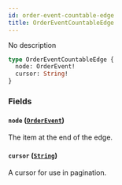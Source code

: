 ```yaml
---
id: order-event-countable-edge
title: OrderEventCountableEdge
---
```


No description

```graphql
type OrderEventCountableEdge {
  node: OrderEvent!
  cursor: String!
}
```

### Fields

#### `node` ([`OrderEvent`](../../../developer/api-reference/objects/order-event))

The item at the end of the edge.

#### `cursor` ([`String`](../../../developer/api-reference/scalars/string))

A cursor for use in pagination.
